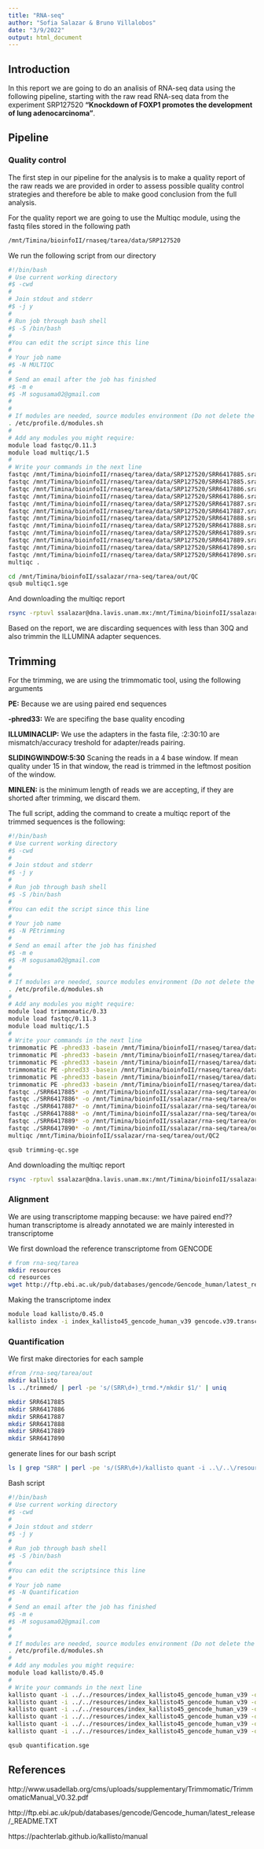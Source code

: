 ```yaml
---
title: "RNA-seq"
author: "Sofia Salazar & Bruno Villalobos"
date: "3/9/2022"
output: html_document
---
```


## Introduction

In this report we are going to do an analisis of RNA-seq data using the following pipeline, starting with the raw read RNA-seq data from the experiment SRP127520 **"Knockdown of FOXP1 promotes the development of lung adenocarcinoma"**.

## Pipeline

### Quality control

The first step in our pipeline for the analysis is to make a quality report of the raw reads we are provided in order to assess possible quality control strategies and therefore be able to make good conclusion from the full analysis.

For the quality report we are going to use the Multiqc module, using the fastq files stored in the following path

```bash
/mnt/Timina/bioinfoII/rnaseq/tarea/data/SRP127520
```
 
We run the following script from our directory

```bash
#!/bin/bash
# Use current working directory
#$ -cwd
#
# Join stdout and stderr
#$ -j y
#
# Run job through bash shell
#$ -S /bin/bash
#
#You can edit the script since this line
#
# Your job name
#$ -N MULTIQC
#
# Send an email after the job has finished
#$ -m e
#$ -M sogusama02@gmail.com
#
#
# If modules are needed, source modules environment (Do not delete the next line):
. /etc/profile.d/modules.sh
#
# Add any modules you might require:
module load fastqc/0.11.3
module load multiqc/1.5
#
# Write your commands in the next line
fastqc /mnt/Timina/bioinfoII/rnaseq/tarea/data/SRP127520/SRR6417885.sra_1.fastq.gz -o .
fastqc /mnt/Timina/bioinfoII/rnaseq/tarea/data/SRP127520/SRR6417885.sra_2.fastq.gz -o .
fastqc /mnt/Timina/bioinfoII/rnaseq/tarea/data/SRP127520/SRR6417886.sra_1.fastq.gz -o .
fastqc /mnt/Timina/bioinfoII/rnaseq/tarea/data/SRP127520/SRR6417886.sra_2.fastq.gz -o .
fastqc /mnt/Timina/bioinfoII/rnaseq/tarea/data/SRP127520/SRR6417887.sra_1.fastq.gz -o .
fastqc /mnt/Timina/bioinfoII/rnaseq/tarea/data/SRP127520/SRR6417887.sra_2.fastq.gz -o .
fastqc /mnt/Timina/bioinfoII/rnaseq/tarea/data/SRP127520/SRR6417888.sra_1.fastq.gz -o .
fastqc /mnt/Timina/bioinfoII/rnaseq/tarea/data/SRP127520/SRR6417888.sra_2.fastq.gz -o .
fastqc /mnt/Timina/bioinfoII/rnaseq/tarea/data/SRP127520/SRR6417889.sra_1.fastq.gz -o .
fastqc /mnt/Timina/bioinfoII/rnaseq/tarea/data/SRP127520/SRR6417889.sra_2.fastq.gz -o .
fastqc /mnt/Timina/bioinfoII/rnaseq/tarea/data/SRP127520/SRR6417890.sra_1.fastq.gz -o .
fastqc /mnt/Timina/bioinfoII/rnaseq/tarea/data/SRP127520/SRR6417890.sra_2.fastq.gz -o .
multiqc .
```


```bash
cd /mnt/Timina/bioinfoII/ssalazar/rna-seq/tarea/out/QC
qsub multiqc1.sge
```

And downloading the multiqc report
```bash
rsync -rptuvl ssalazar@dna.lavis.unam.mx:/mnt/Timina/bioinfoII/ssalazar/rna-seq/tarea/out/QC/multiqc_report1.html .
```

Based on the report, we are discarding sequences with less than 30Q and also trimmin the ILLUMINA adapter sequences.

## Trimming

For the trimming, we are using the trimmomatic tool, using the following arguments

**PE:** Because we are using paired end sequences

**-phred33:** We are specifing the base quality encoding

**ILLUMINACLIP:** We use the adapters in the fasta file, :2:30:10 are mismatch/accuracy treshold for adapter/reads pairing.

**SLIDINGWINDOW:5:30** Scaning the reads in a 4 base window. If mean quality under 15 in that window, the read is trimmed in the leftmost position of the window.

**MINLEN:** is the minimum length of reads we are accepting, if they are shorted after trimming, we discard them.

The full script, adding the command to create a multiqc report of the trimmed sequences is the following:

```bash
#!/bin/bash
# Use current working directory
#$ -cwd
#
# Join stdout and stderr
#$ -j y
#
# Run job through bash shell
#$ -S /bin/bash
#
#You can edit the script since this line
#
# Your job name
#$ -N PEtrimming
#
# Send an email after the job has finished
#$ -m e
#$ -M sogusama02@gmail.com
#
#
# If modules are needed, source modules environment (Do not delete the next line):
. /etc/profile.d/modules.sh
#
# Add any modules you might require:
module load trimmomatic/0.33
module load fastqc/0.11.3
module load multiqc/1.5
#
# Write your commands in the next line
trimmomatic PE -phred33 -basein /mnt/Timina/bioinfoII/rnaseq/tarea/data/SRP127520/SRR6417885.sra_1.fastq.gz -baseout ./SRR6417885_trmd.sra.fastq.gz ILLUMINACLIP:/mnt/Timina/bioinfoII/ssalazar/rna-seq/tarea/data/adapters/adapters-paired.fa:2:30:10 SLIDINGWINDOW:5:30 MINLEN:40
trimmomatic PE -phred33 -basein /mnt/Timina/bioinfoII/rnaseq/tarea/data/SRP127520/SRR6417886.sra_1.fastq.gz -baseout ./SRR6417886_trmd.sra.fastq.gz ILLUMINACLIP:/mnt/Timina/bioinfoII/ssalazar/rna-seq/tarea/data/adapters/adapters-paired.fa:2:30:10 SLIDINGWINDOW:5:30 MINLEN:40
trimmomatic PE -phred33 -basein /mnt/Timina/bioinfoII/rnaseq/tarea/data/SRP127520/SRR6417887.sra_1.fastq.gz -baseout ./SRR6417887_trmd.sra.fastq.gz ILLUMINACLIP:/mnt/Timina/bioinfoII/ssalazar/rna-seq/tarea/data/adapters/adapters-paired.fa:2:30:10 SLIDINGWINDOW:5:30 MINLEN:40
trimmomatic PE -phred33 -basein /mnt/Timina/bioinfoII/rnaseq/tarea/data/SRP127520/SRR6417888.sra_1.fastq.gz -baseout ./SRR6417888_trmd.sra.fastq.gz ILLUMINACLIP:/mnt/Timina/bioinfoII/ssalazar/rna-seq/tarea/data/adapters/adapters-paired.fa:2:30:10 SLIDINGWINDOW:5:30 MINLEN:40
trimmomatic PE -phred33 -basein /mnt/Timina/bioinfoII/rnaseq/tarea/data/SRP127520/SRR6417889.sra_1.fastq.gz -baseout ./SRR6417889_trmd.sra.fastq.gz ILLUMINACLIP:/mnt/Timina/bioinfoII/ssalazar/rna-seq/tarea/data/adapters/adapters-paired.fa:2:30:10 SLIDINGWINDOW:5:30 MINLEN:40
trimmomatic PE -phred33 -basein /mnt/Timina/bioinfoII/rnaseq/tarea/data/SRP127520/SRR6417890.sra_1.fastq.gz -baseout ./SRR6417890_trmd.sra.fastq.gz ILLUMINACLIP:/mnt/Timina/bioinfoII/ssalazar/rna-seq/tarea/data/adapters/adapters-paired.fa:2:30:10 SLIDINGWINDOW:5:30 MINLEN:40
fastqc ./SRR6417885* -o /mnt/Timina/bioinfoII/ssalazar/rna-seq/tarea/out/QC2
fastqc ./SRR6417886* -o /mnt/Timina/bioinfoII/ssalazar/rna-seq/tarea/out/QC2
fastqc ./SRR6417887* -o /mnt/Timina/bioinfoII/ssalazar/rna-seq/tarea/out/QC2
fastqc ./SRR6417888* -o /mnt/Timina/bioinfoII/ssalazar/rna-seq/tarea/out/QC2
fastqc ./SRR6417889* -o /mnt/Timina/bioinfoII/ssalazar/rna-seq/tarea/out/QC2
fastqc ./SRR6417890* -o /mnt/Timina/bioinfoII/ssalazar/rna-seq/tarea/out/QC2
multiqc /mnt/Timina/bioinfoII/ssalazar/rna-seq/tarea/out/QC2
```

```bash
qsub trimming-qc.sge
```
And downloading the multiqc report
```bash
rsync -rptuvl ssalazar@dna.lavis.unam.mx:/mnt/Timina/bioinfoII/ssalazar/rna-seq/tarea/out/QC2/multiqc_report2.html .
```

### Alignment

We are using transcriptome mapping because:
we have paired end??
human transcriptome is already annotated 
we are mainly interested in transcriptome

We first download the reference transcriptome from GENCODE
```bash
# from rna-seq/tarea
mkdir resources
cd resources
wget http://ftp.ebi.ac.uk/pub/databases/gencode/Gencode_human/latest_release/gencode.v39.transcripts.fa.gz
```

Making the transcriptome index

```bash
module load kallisto/0.45.0
kallisto index -i index_kallisto45_gencode_human_v39 gencode.v39.transcripts.fa.gz
```

### Quantification

We first make directories for each sample
```bash
#from /rna-seq/tarea/out
mkdir kallisto 
ls ../trimmed/ | perl -pe 's/(SRR\d+)_trmd.*/mkdir $1/' | uniq
```


```bash
mkdir SRR6417885
mkdir SRR6417886
mkdir SRR6417887
mkdir SRR6417888
mkdir SRR6417889
mkdir SRR6417890
```

generate lines for our bash script

```bash
ls | grep "SRR" | perl -pe 's/(SRR\d+)/kallisto quant -i ..\/..\/resources\/index_kallisto45_gencode_human_v39 -o .\/$1 ..\/trimmed\/$1* /'
```

Bash script
```bash
#!/bin/bash
# Use current working directory
#$ -cwd
#
# Join stdout and stderr
#$ -j y
#
# Run job through bash shell
#$ -S /bin/bash
#
#You can edit the scriptsince this line
#
# Your job name
#$ -N Quantification
#
# Send an email after the job has finished
#$ -m e
#$ -M sogusama02@gmail.com
#
#
# If modules are needed, source modules environment (Do not delete the next line):
. /etc/profile.d/modules.sh
#
# Add any modules you might require:
module load kallisto/0.45.0
#
# Write your commands in the next line
kallisto quant -i ../../resources/index_kallisto45_gencode_human_v39 -o ./SRR6417885 ../trimmed/SRR6417885* 
kallisto quant -i ../../resources/index_kallisto45_gencode_human_v39 -o ./SRR6417886 ../trimmed/SRR6417886* 
kallisto quant -i ../../resources/index_kallisto45_gencode_human_v39 -o ./SRR6417887 ../trimmed/SRR6417887* 
kallisto quant -i ../../resources/index_kallisto45_gencode_human_v39 -o ./SRR6417888 ../trimmed/SRR6417888* 
kallisto quant -i ../../resources/index_kallisto45_gencode_human_v39 -o ./SRR6417889 ../trimmed/SRR6417889* 
kallisto quant -i ../../resources/index_kallisto45_gencode_human_v39 -o ./SRR6417890 ../trimmed/SRR6417890* 
```

```bash
qsub quantification.sge
```

## References

http://www.usadellab.org/cms/uploads/supplementary/Trimmomatic/TrimmomaticManual_V0.32.pdf

http://ftp.ebi.ac.uk/pub/databases/gencode/Gencode_human/latest_release/_README.TXT

https://pachterlab.github.io/kallisto/manual